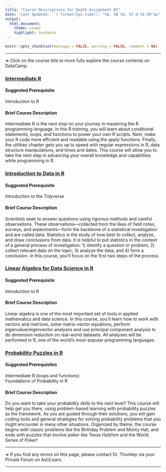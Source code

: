 ```yaml
---
title: "Course Descriptions for Depth Assignment #2"
date: 'Last Updated:  `r format(Sys.time(), "%A, %B %d, %Y @ %I:%M %p")`'
output: 
  html_document: 
    theme: cosmo
    highlight: textmate
---
```


```r
knitr::opts_chunk$set(message = FALSE, warning = FALSE, comment = NA)
```

<hr>

&#10132; Click on the course title to more fully explore the course contents on DataCamp.

### **[Intermediate R](https://learn.datacamp.com/courses/intermediate-r)**

#### **Suggested Prerequisite**

Introduction to R

#### **Brief Course Description**

Intermediate R is the next stop on your journey in mastering the R programming language. In this R training, you will learn about conditional statements, loops, and functions to power your own R scripts. Next, make your R code more efficient and readable using the apply functions. Finally, the utilities chapter gets you up to speed with regular expressions in R, data structure manipulations, and times and dates. This course will allow you to take the next step in advancing your overall knowledge and capabilities while programming in R.

### **[Introduction to Data in R](https://learn.datacamp.com/courses/introduction-to-data-in-r)**

#### **Suggested Prerequisite**

Introduction to the Tidyverse

#### **Brief Course Description**

Scientists seek to answer questions using rigorous methods and careful observations. These observations—collected from the likes of field notes, surveys, and experiments—form the backbone of a statistical investigation and are called data. Statistics is the study of how best to collect, analyze, and draw conclusions from data. It is helpful to put statistics in the context of a general process of investigation: 1) identify a question or problem; 2) collect relevant data on the topic; 3) analyze the data; and 4) form a conclusion. In this course, you'll focus on the first two steps of the process.

### **[Linear Algebra for Data Science in R](https://learn.datacamp.com/courses/linear-algebra-for-data-science-in-r)**

#### **Suggested Prerequisite**

Introduction to R

#### **Brief Course Description**

Linear algebra is one of the most important set of tools in applied mathematics and data science. In this course, you’ll learn how to work with vectors and matrices, solve matrix-vector equations, perform eigenvalue/eigenvector analyses and use principal component analysis to do dimension reduction on real-world datasets. All analyses will be performed in R, one of the world’s most-popular programming languages.

### **[Probability Puzzles in R](https://learn.datacamp.com/courses/probability-puzzles-in-r)**

#### **Suggested Prerequisites**

Intermediate R (loops and functions)    
Foundations of Probability in R

#### **Brief Course Description**

Do you want to take your probability skills to the next level? This course will help get you there, using problem-based learning with probability puzzles as the framework. As you are guided through their solutions, you will gain coding tools and general strategies for solving probability problems that you might encounter in many other situations. Organized by theme, the course begins with classic problems like the Birthday Problem and Monty Hall, and ends with puzzles that involve poker like Texas Hold'em and the World Series of Poker!

<hr>

&#10132; If you find any errors on this page, please contact Dr. Thomley via your Private Forum on AsULearn.

<hr>
